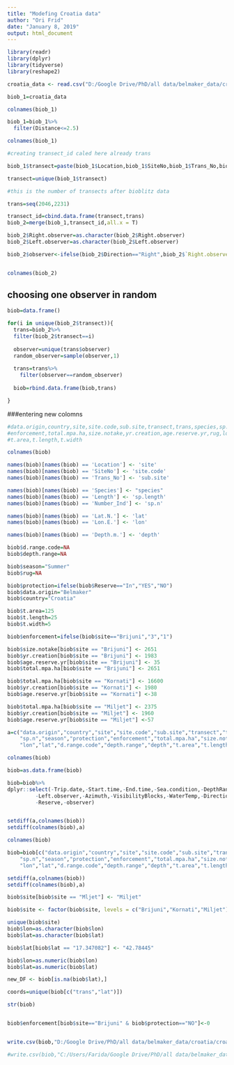```yaml
---
title: "Modefing Croatia data"
author: "Ori Frid"
date: "January 8, 2019"
output: html_document
---
```


```r

library(readr)
library(dplyr)
library(tidyverse)
library(reshape2)

croatia_data <- read.csv("D:/Google Drive/PhD/all data/belmaker_data/croatia/croatia_data.csv")

biob_1=croatia_data

colnames(biob_1)

biob_1=biob_1%>%
  filter(Distance<=2.5)

colnames(biob_1)

#creating transect_id caled here already trans

biob_1$transect=paste(biob_1$Location,biob_1$SiteNo,biob_1$Trans_No,biob_1$Reserve)

transect=unique(biob_1$transect)

#this is the number of transects after bioblitz data

trans=seq(2046,2231)

transect_id=cbind.data.frame(transect,trans)
biob_2=merge(biob_1,transect_id,all.x = T)

biob_2$Right.observer=as.character(biob_2$Right.observer)
biob_2$Left.observer=as.character(biob_2$Left.observer)

biob_2$observer<-ifelse(biob_2$Direction=="Right",biob_2$`Right.observer`,biob_2$`Left.observer`)


colnames(biob_2)

```

## choosing one observer in random

```r

biob=data.frame()

for(i in unique(biob_2$transect)){
  trans=biob_2%>%
  filter(biob_2$transect==i)
  
  observer=unique(trans$observer)
  random_observer=sample(observer,1)
  
  trans=trans%>%
    filter(observer==random_observer)
  
  biob=rbind.data.frame(biob,trans)

}

```

###entering new colomns

```r

#data.origin,country,site,site.code,sub.site,transect,trans,species,sp.length,sp.n,season,protection,
#enforcement,total.mpa.ha,size.notake,yr.creation,age.reserve.yr,rug,lon,lat,d.range.code,depth.range,depth,
#t.area,t.length,t.width

colnames(biob)

names(biob)[names(biob) == 'Location'] <- 'site'
names(biob)[names(biob) == 'SiteNo'] <- 'site.code'
names(biob)[names(biob) == 'Trans_No'] <- 'sub.site'

names(biob)[names(biob) == 'Species'] <- "species"
names(biob)[names(biob) == 'Length'] <- 'sp.length'
names(biob)[names(biob) == 'Number_Ind'] <- 'sp.n'

names(biob)[names(biob) == 'Lat.N.'] <- 'lat'
names(biob)[names(biob) == 'Lon.E.'] <- 'lon'

names(biob)[names(biob) == 'Depth.m.'] <- 'depth'

biob$d.range.code=NA
biob$depth.range=NA

biob$season="Summer"
biob$rug=NA

biob$protection=ifelse(biob$Reserve=="In","YES","NO")
biob$data.origin="Belmaker"
biob$country="Croatia"

biob$t.area=125
biob$t.length=25
biob$t.width=5

biob$enforcement=ifelse(biob$site=="Brijuni","3","1")

biob$size.notake[biob$site == "Brijuni"] <- 2651
biob$yr.creation[biob$site == "Brijuni"] <- 1983
biob$age.reserve.yr[biob$site == "Brijuni"] <- 35
biob$total.mpa.ha[biob$site == "Brijuni"] <- 2651

biob$total.mpa.ha[biob$site == "Kornati"] <- 16600
biob$yr.creation[biob$site == "Kornati"] <- 1980
biob$age.reserve.yr[biob$site == "Kornati"] <-38

biob$total.mpa.ha[biob$site == "Miljet"] <- 2375
biob$yr.creation[biob$site == "Miljet"] <- 1960
biob$age.reserve.yr[biob$site == "Miljet"] <-57

a=c("data.origin","country","site","site.code","sub.site","transect","trans","species","sp.length",
    "sp.n","season","protection","enforcement","total.mpa.ha","size.notake","yr.creation","age.reserve.yr","rug",
    "lon","lat","d.range.code","depth.range","depth","t.area","t.length","t.width")

colnames(biob)

biob=as.data.frame(biob)

biob=biob%>%
dplyr::select(-Trip.date,-Start.time,-End.time,-Sea.condition,-DepthRange,-Time,-Right.observer,
         -Left.observer,-Azimuth,-VisibilityBlocks,-WaterTemp,-Direction,-Distance,-Family,-Order,
         -Reserve,-observer)


setdiff(a,colnames(biob))
setdiff(colnames(biob),a)

colnames(biob)

biob=biob[c("data.origin","country","site","site.code","sub.site","transect","trans","species","sp.length",
    "sp.n","season","protection","enforcement","total.mpa.ha","size.notake","yr.creation","age.reserve.yr","rug",
    "lon","lat","d.range.code","depth.range","depth","t.area","t.length","t.width")]

setdiff(a,colnames(biob))
setdiff(colnames(biob),a)

biob$site[biob$site == "Mljet"] <- "Miljet"

biob$site <- factor(biob$site, levels = c("Brijuni","Kornati","Miljet"))

unique(biob$site)
biob$lon=as.character(biob$lon)
biob$lat=as.character(biob$lat)

biob$lat[biob$lat == "17.347082"] <- "42.78445"

biob$lon=as.numeric(biob$lon)
biob$lat=as.numeric(biob$lat)

new_DF <- biob[is.na(biob$lat),]

coords=unique(biob[c("trans","lat")])

str(biob)


biob$enforcement[biob$site=="Brijuni" & biob$protection=="NO"]<-0


write.csv(biob,"D:/Google Drive/PhD/all data/belmaker_data/croatia/croatia_data_modified_25.06.19.csv")

#write.csv(biob,"C:/Users/Farida/Google Drive/PhD/all data/belmaker_data/croatia/croatia_data_modified_25.06.19.csv") 

```
